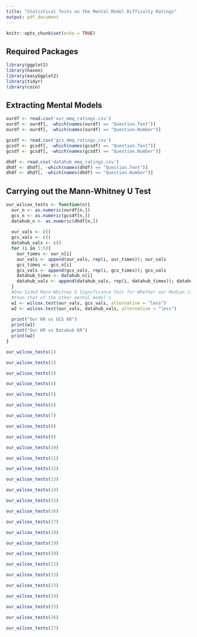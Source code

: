 ```yaml
---
title: "Statistical Tests on the Mental Model Difficulty Ratings"
output: pdf_document
---
```


```r
knitr::opts_chunk$set(echo = TRUE)
```

## Required Packages
```r
library(ggplot2)
library(haven)
library(easyGgplot2)
library(tidyr)
library(coin)
```

## Extracting Mental Models
```r
ourdf <- read.csv('our_mmq_ratings.csv')
ourdf <- ourdf[, -which(names(ourdf) == "Question.Text")]
ourdf <- ourdf[, -which(names(ourdf) == "Question.Number")]

gcsdf <- read.csv('gcs_mmq_ratings.csv')
gcsdf <- gcsdf[, -which(names(gcsdf) == "Question.Text")]
gcsdf <- gcsdf[, -which(names(gcsdf) == "Question.Number")]

dhdf <- read.csv('datahub_mmq_ratings.csv')
dhdf <- dhdf[, -which(names(dhdf) == "Question.Text")]
dhdf <- dhdf[, -which(names(dhdf) == "Question.Number")]
```

## Carrying out the Mann-Whitney U Test
```r
our_wilcox_tests <- function(n){
  our_n <- as.numeric(ourdf[n,])
  gcs_n <- as.numeric(gcsdf[n,])
  datahub_n <- as.numeric(dhdf[n,])
  
  our_vals <- c()
  gcs_vals <- c()
  datahub_vals <- c()
  for (i in 1:5){
    our_times <- our_n[i]
    our_vals <- append(our_vals, rep(i, our_times)); our_vals
    gcs_times <- gcs_n[i]
    gcs_vals <- append(gcs_vals, rep(i, gcs_times)); gcs_vals
    datahub_times <- datahub_n[i]
    datahub_vals <- append(datahub_vals, rep(i, datahub_times)); datahub_vals
  }
  #One-Sided Mann-Whitney U Significance Test for Whether our Median is Less
  #than that of the other mental model's
  w1 <- wilcox.test(our_vals, gcs_vals, alternative = "less")
  w2 <- wilcox.test(our_vals, datahub_vals, alternative = "less")
  
  print("Our KR vs GCS KR")
  print(w1)
  print("Our KR vs Datahub KR")
  print(w2)
}
```

```r
our_wilcox_tests(1)
```

```r
our_wilcox_tests(2)
```

```r
our_wilcox_tests(3)
```

```r
our_wilcox_tests(4)
```

```r
our_wilcox_tests(5)
```

```r
our_wilcox_tests(6)
```

```r
our_wilcox_tests(7)
```

```r
our_wilcox_tests(8)
```

```r
our_wilcox_tests(9)
```

```r
our_wilcox_tests(10)
```

```r
our_wilcox_tests(11)
```

```r
our_wilcox_tests(12)
```

```r
our_wilcox_tests(13)
```

```r
our_wilcox_tests(14)
```

```r
our_wilcox_tests(15)
```

```r
our_wilcox_tests(16)
```

```r
our_wilcox_tests(17)
```

```r
our_wilcox_tests(18)
```

```r
our_wilcox_tests(19)
```

```r
our_wilcox_tests(20)
```

```r
our_wilcox_tests(21)
```

```r
our_wilcox_tests(22)
```

```r
our_wilcox_tests(23)
```

```r
our_wilcox_tests(24)
```

```r
our_wilcox_tests(25)
```

```r
our_wilcox_tests(26)
```

```r
our_wilcox_tests(27)
```